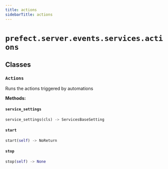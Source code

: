 ```yaml
---
title: actions
sidebarTitle: actions
---
```


# `prefect.server.events.services.actions`

## Classes

### `Actions` <sup><a href="https://github.com/prefecthq/prefect/blob/main/src/prefect/server/events/services/actions.py#L22" target="_blank"><Icon icon="github" style="width: 14px; height: 14px;" /></a></sup>


Runs the actions triggered by automations


**Methods:**

#### `service_settings` <sup><a href="https://github.com/prefecthq/prefect/blob/main/src/prefect/server/events/services/actions.py#L28" target="_blank"><Icon icon="github" style="width: 14px; height: 14px;" /></a></sup>

```python
service_settings(cls) -> ServicesBaseSetting
```

#### `start` <sup><a href="https://github.com/prefecthq/prefect/blob/main/src/prefect/server/events/services/actions.py#L31" target="_blank"><Icon icon="github" style="width: 14px; height: 14px;" /></a></sup>

```python
start(self) -> NoReturn
```

#### `stop` <sup><a href="https://github.com/prefecthq/prefect/blob/main/src/prefect/server/events/services/actions.py#L46" target="_blank"><Icon icon="github" style="width: 14px; height: 14px;" /></a></sup>

```python
stop(self) -> None
```
